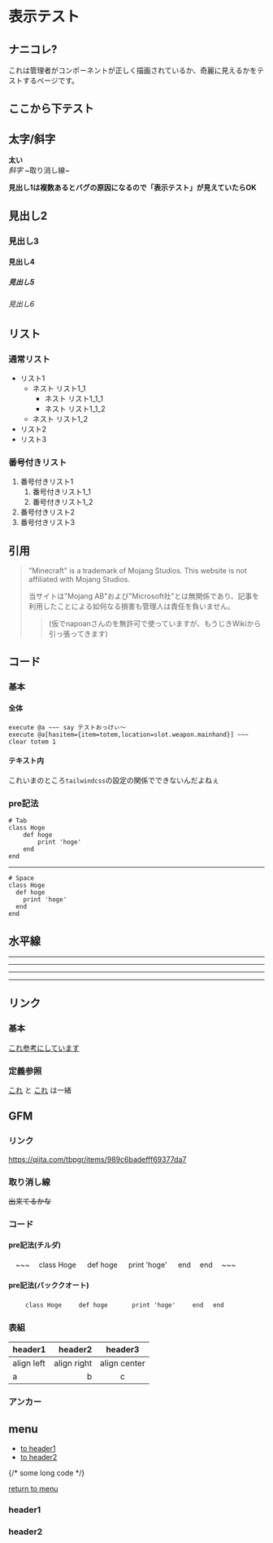 # 表示テスト
## ナニコレ?
これは管理者がコンポーネントが正しく描画されているか、奇麗に見えるかをテストするページです。

## ここから下テスト

## 太字/斜字
**太い**  
*斜字*
~取り消し線~

**見出し1は複数あるとバグの原因になるので「表示テスト」が見えていたらOK**
## 見出し2
### 見出し3
#### 見出し4
##### 見出し5
###### 見出し6

## リスト
### 通常リスト
- リスト1
    - ネスト リスト1_1
        - ネスト リスト1_1_1
        - ネスト リスト1_1_2
    - ネスト リスト1_2
- リスト2
- リスト3

### 番号付きリスト
1. 番号付きリスト1
    1. 番号付きリスト1_1
    1. 番号付きリスト1_2
1. 番号付きリスト2
1. 番号付きリスト3

## 引用
> "Minecraft" is a trademark of Mojang Studios. This website is not affiliated with Mojang Studios.
> 
> 当サイトは"Mojang AB"および"Microsoft社"とは無関係であり、記事を利用したことによる如何なる損害も管理人は責任を負いません。
>> (仮でnapoanさんのを無許可で使っていますが、もうじきWikiから引っ張ってきます)

## コード
### 基本
#### 全体
```
execute @a ~~~ say テストおっけぃ～
execute @a[hasitem={item=totem,location=slot.weapon.mainhand}] ~~~ clear totem 1
```
#### テキスト内
これいまのところ`tailwindcss`の設定の関係でできないんだよねぇ


### pre記法
    # Tab
    class Hoge
        def hoge
            print 'hoge'
        end
    end

---

    # Space
    class Hoge
      def hoge
        print 'hoge'
      end
    end

## 水平線

***

___

---

*    *    *

## リンク
### 基本
[これ参考にしています](https://qiita.com/tbpgr/items/989c6badefff69377da7)

### 定義参照
[これ][article]
と
[これ][article]
は一緒

[article]: https://qiita.com/tbpgr/items/989c6badefff69377da7

## GFM
### リンク
https://qiita.com/tbpgr/items/989c6badefff69377da7

### 取り消し線
~~出来てるかな~~

### コード
#### pre記法(チルダ)
　~~~
　class Hoge
　  def hoge
　    print 'hoge'
　  end
　end
　~~~

#### pre記法(バッククオート)
　```
　class Hoge
　  def hoge
　    print 'hoge'
　  end
　end
　```

### 表組
|header1|header2|header3|
|:--|--:|:--:|
|align left|align right|align center|
|a|b|c|

### アンカー
## menu
* [to header1](#header1)
* [to header2](#header2)

{/* some long code */}

[return to menu](#menu)
### header1
### header2